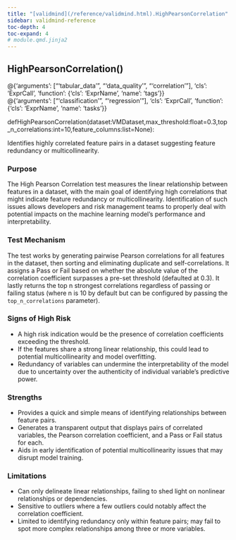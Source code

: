 ```yaml
---
title: "[validmind](/reference/validmind.html).HighPearsonCorrelation"
sidebar: validmind-reference
toc-depth: 4
toc-expand: 4
# module.qmd.jinja2
---
```


<!-- function.qmd.jinja2 -->

## HighPearsonCorrelation[()]{.muted}

<!-- signatures.jinja2 -->

::: {.signature}

<div class="decorator">@<!-- types.jinja2 - format_type --><span class="n">{'arguments': ["'tabular_data'", "'data_quality'", "'correlation'"], 'cls': 'ExprCall', 'function': {'cls': 'ExprName', 'name': 'tags'}}</span></div><div class="decorator">@<!-- types.jinja2 - format_type --><span class="n">{'arguments': ["'classification'", "'regression'"], 'cls': 'ExprCall', 'function': {'cls': 'ExprName', 'name': 'tasks'}}</span></div>
<span class="kw">def</span><span class="name">HighPearsonCorrelation</span>(<span class="params"><span class="n">dataset</span><span class="p">:</span><!-- types.jinja2 - format_type --><span class="n">VMDataset</span><span class="muted">,</span></span><span class="params"><span class="n">max_threshold</span><span class="p">:</span><!-- types.jinja2 - format_type --><span class="nb">float</span><span class="o">=</span><span class="kc">0.3</span><span class="muted">,</span></span><span class="params"><span class="n">top_n_correlations</span><span class="p">:</span><!-- types.jinja2 - format_type --><span class="nb">int</span><span class="o">=</span><span class="kc">10</span><span class="muted">,</span></span><span class="params"><span class="n">feature_columns</span><span class="p">:</span><!-- types.jinja2 - format_type --><span class="nb">list</span><span class="o">=</span><span class="kc">None</span></span>):

:::

<!-- docstring.jinja2 -->

Identifies highly correlated feature pairs in a dataset suggesting feature redundancy or multicollinearity.

### Purpose

The High Pearson Correlation test measures the linear relationship between features in a dataset, with the main goal of identifying high correlations that might indicate feature redundancy or multicollinearity. Identification of such issues allows developers and risk management teams to properly deal with potential impacts on the machine learning model's performance and interpretability.

### Test Mechanism

The test works by generating pairwise Pearson correlations for all features in the dataset, then sorting and eliminating duplicate and self-correlations. It assigns a Pass or Fail based on whether the absolute value of the correlation coefficient surpasses a pre-set threshold (defaulted at 0.3). It lastly returns the top n strongest correlations regardless of passing or failing status (where n is 10 by default but can be configured by passing the `top_n_correlations` parameter).

### Signs of High Risk

- A high risk indication would be the presence of correlation coefficients exceeding the threshold.
- If the features share a strong linear relationship, this could lead to potential multicollinearity and model overfitting.
- Redundancy of variables can undermine the interpretability of the model due to uncertainty over the authenticity of individual variable's predictive power.

### Strengths

- Provides a quick and simple means of identifying relationships between feature pairs.
- Generates a transparent output that displays pairs of correlated variables, the Pearson correlation coefficient, and a Pass or Fail status for each.
- Aids in early identification of potential multicollinearity issues that may disrupt model training.

### Limitations

- Can only delineate linear relationships, failing to shed light on nonlinear relationships or dependencies.
- Sensitive to outliers where a few outliers could notably affect the correlation coefficient.
- Limited to identifying redundancy only within feature pairs; may fail to spot more complex relationships among three or more variables.
